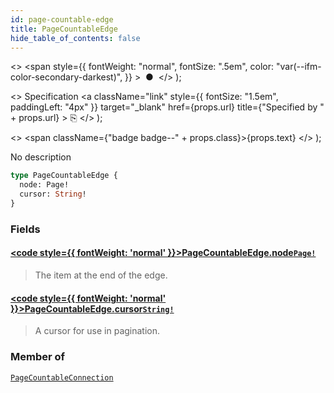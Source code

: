 ```yaml
---
id: page-countable-edge
title: PageCountableEdge
hide_table_of_contents: false
---
```


  <>
    <span
      style={{
        fontWeight: "normal",
        fontSize: ".5em",
        color: "var(--ifm-color-secondary-darkest)",
      }}
    >
      &nbsp;●&nbsp;
    </span>
  </>
);

  <>
    Specification
    <a
      className="link"
      style={{ fontSize: "1.5em", paddingLeft: "4px" }}
      target="\_blank"
      href={props.url}
      title={"Specified by " + props.url}
    >
      ⎘
    </a>
  </>
);

  <>
    <span className={"badge badge--" + props.class}>{props.text}</span>
  </>
);

No description

```graphql
type PageCountableEdge {
  node: Page!
  cursor: String!
}
```

### Fields

#### [<code style={{ fontWeight: 'normal' }}>PageCountableEdge.<b>node</b></code>](#)<Bullet />[`Page!`](../../api-reference/pages/objects/page) <Badge class="secondary" text="non-null"/> <Badge class="secondary" text="object"/> <Badge class="secondary" text="pages"/>

> The item at the end of the edge.

#### [<code style={{ fontWeight: 'normal' }}>PageCountableEdge.<b>cursor</b></code>](#)<Bullet />[`String!`](../../api-reference/miscellaneous/scalars/string) <Badge class="secondary" text="non-null"/> <Badge class="secondary" text="scalar"/> <Badge class="secondary" text="miscellaneous"/>

> A cursor for use in pagination.

### Member of

[`PageCountableConnection`](../../api-reference/miscellaneous/objects/page-countable-connection) <Badge class="secondary" text="object"/>
